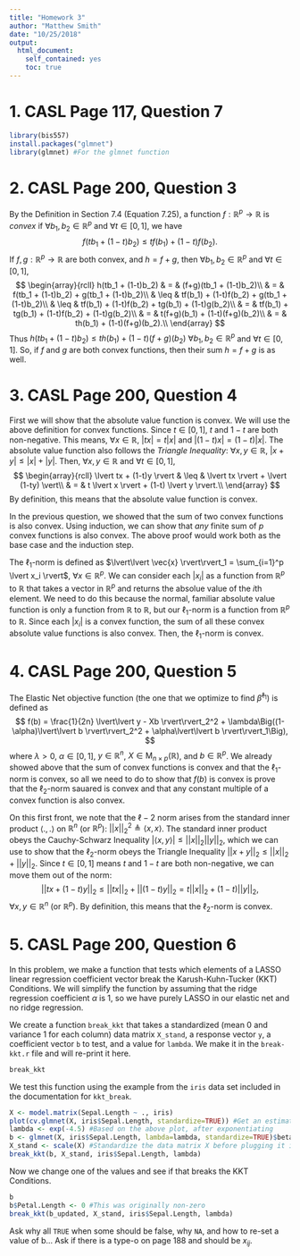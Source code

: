 ```yaml
---
title: "Homework 3"
author: "Matthew Smith"
date: "10/25/2018"
output:
  html_document:
    self_contained: yes
    toc: true
---
```

<!--
%\VignetteEngine{knitr::rmarkdown}
%\VignetteIndexEntry{Basis Expansion and LASSO}
-->

# 1. CASL Page 117, Question 7
```r
library(bis557)
install.packages("glmnet")
library(glmnet) #For the glmnet function
```


# 2. CASL Page 200, Question 3
By the Definition in Section 7.4 (Equation 7.25), a function $f:\mathbb{R}^p\to\mathbb{R}$ is
*convex* if $\forall b_1, b_2 \in \mathbb{R}^p$ and $\forall t \in [0,1]$, we have
$$
f(tb_1 + (1-t)b_2) \leq tf(b_1) + (1-t)f(b_2).
$$
If $f,g:\mathbb{R}^p\to\mathbb{R}$ are both convex, and $h = f + g$, then
$\forall b_1, b_2 \in \mathbb{R}^p$ and $\forall t \in [0,1]$,
$$
\begin{array}{rcll}
h(tb_1 + (1-t)b_2) & = & (f+g)(tb_1 + (1-t)b_2)\\
 & = & f(tb_1 + (1-t)b_2) + g(tb_1 + (1-t)b_2)\\
 & \leq & tf(b_1) + (1-t)f(b_2) + g(tb_1 + (1-t)b_2)\\
 & \leq & tf(b_1) + (1-t)f(b_2) + tg(b_1) + (1-t)g(b_2)\\
 & = & tf(b_1) + tg(b_1) + (1-t)f(b_2) + (1-t)g(b_2)\\
 & = & t(f+g)(b_1) + (1-t)(f+g)(b_2)\\
 & = & th(b_1) + (1-t)(f+g)(b_2).\\
\end{array}
$$
Thus $h(tb_1 + (1-t)b_2) \leq th(b_1) + (1-t)(f+g)(b_2)$ $\forall b_1, b_2 \in \mathbb{R}^p$ and
$\forall t \in [0,1]$. So, if $f$ and $g$ are both convex functions, then their sum $h=f+g$ is as
well.


# 3. CASL Page 200, Question 4
First we will show that the absolute value function is convex. We will use the above definition for
convex functions. Since $t\in[0,1]$, $t$ and $1-t$ are both non-negative. This means,
$\forall x \in \mathbb{R}$, $\lvert tx \rvert = t \lvert x \rvert$ and
$\lvert (1-t)x \rvert = (1-t) \lvert x \rvert$. The absolute value function also follows the
*Triangle Inequality*: $\forall x,y \in \mathbb{R}$,
$\lvert x+y \rvert \leq \lvert x \rvert + \lvert y \rvert$. Then, $\forall x,y \in \mathbb{R}$ and
$\forall t \in [0,1]$,
$$
\begin{array}{rcll}
\lvert tx + (1-t)y \rvert & \leq & \lvert tx \rvert + \lvert (1-ty) \vert\\
 & = & t \lvert x \rvert + (1-t) \lvert y \rvert.\\
\end{array}
$$
By definition, this means that the absolute value function is convex.

In the previous question, we showed that the sum of two convex functions is also convex. Using
induction, we can show that *any* finite sum of $p$ convex functions is also convex. The above proof
would work both as the base case and the induction step.

The $\ell_1$-norm is defined as
$\lvert\lvert \vec{x} \rvert\rvert_1 = \sum_{i=1}^p \lvert x_i \rvert$, $\forall x \in \mathbb{R}^p$.
We can consider each $\lvert x_i \rvert$ as a function from $\mathbb{R}^p$ to $\mathbb{R}$ that takes
a vector in $\mathbb{R}^p$ and returns the absolue value of the $i$th element. We need to do this
because the normal, familiar absolute value function is only a function from $\mathbb{R}$ to
$\mathbb{R}$, but our $\ell_1$-norm is a function from $\mathbb{R}^p$ to $\mathbb{R}$. Since each
$\lvert x_i \rvert$ is a convex function, the sum of all these convex absolute value functions is
also convex. Then, the $\ell_1$-norm is convex.


# 4. CASL Page 200, Question 5
The Elastic Net objective function (the one that we optimize to find $\hat{\beta}^{\ell_1}$) is
defined as
$$
f(b) = \frac{1}{2n} \lvert\lvert y - Xb \rvert\rvert_2^2 + \lambda\Big((1-\alpha)\lvert\lvert b \rvert\rvert_2^2 + \alpha\lvert\lvert b \rvert\rvert_1\Big),
$$
where $\lambda > 0$, $\alpha \in [0,1]$, $y \in \mathbb{R}^n$,
$X \in \textrm{M}_{n \times p}(\mathbb{R})$, and $b \in \mathbb{R}^p$. We already showed above that
the sum of convex functions is convex and that the $\ell_1$-norm is convex, so all we need to do to
show that $f(b)$ is convex is prove that the $\ell_2$-norm sauared is convex and that any constant
multiple of a convex function is also convex.

On this first front, we note that the $\ell-2$ norm arises from the standard inner product
$\langle.,.\rangle$ on $\mathbb{R}^n$ (or $\mathbb{R}^p$):
$\lvert\lvert x \rvert\rvert_2^2 \triangleq \langle x,x \rangle$. The standard inner product obeys the
Cauchy-Schwarz Inequality
$\lvert \langle x,y \rangle \rvert \leq \lvert\lvert x \rvert\rvert_2 \lvert\lvert y \rvert\rvert_2$,
which we can use to show that the $\ell_2$-norm obeys the Triangle Inequality
$\lvert\lvert x+y \rvert\rvert_2 \leq \lvert\lvert x \rvert\rvert_2 + \lvert\lvert y \rvert\rvert_2$.
Since $t \in [0,1]$ means $t$ and $1-t$ are both non-negative, we can move them out of the norm:
$$\lvert\lvert tx + (1-t)y \rvert\rvert_2 \leq \lvert\lvert tx \rvert\rvert_2 + \lvert\lvert (1-t)y \rvert\rvert_2 = t \lvert\lvert x \rvert\rvert_2 + (1-t) \lvert\lvert y \rvert\rvert_2,$$
$\forall x,y \in \mathbb{R}^n$ (or $\mathbb{R}^p$). By definition, this means that the $\ell_2$-norm
is convex.


# 5. CASL Page 200, Question 6
In this problem, we make a function that tests which elements of a LASSO linear regression
coefficient vector break the Karush-Kuhn-Tucker (KKT) Conditions. We will simplify the function by
assuming that the ridge regression coefficient $\alpha$ is $1$, so we have purely LASSO in our 
elastic net and no ridge regression.

We create a function `break_kkt` that takes a standardized (mean $0$ and variance $1$ for each
column) data matrix `X_stand`, a response vector `y`, a coefficient
vector `b` to test, and a value for `lambda`. We make it in the `break-kkt.r` file and will re-print
it here.
```r
break_kkt
```

We test this function using the example from the `iris` data set included in the documentation for
`kkt_break`.
```r
X <- model.matrix(Sepal.Length ~ ., iris)
plot(cv.glmnet(X, iris$Sepal.Length, standardize=TRUE)) #Get an estimate for the optimal lambda
lambda <- exp(-4.5) #Based on the above plot, after exponentiating
b <- glmnet(X, iris$Sepal.Length, lambda=lambda, standardize=TRUE)$beta
X_stand <- scale(X) #Standardize the data matrix X before plugging it into this function
break_kkt(b, X_stand, iris$Sepal.Length, lambda)
```

Now we change one of the values and see if that breaks the KKT Conditions.
```r
b
b$Petal.Length <- 0 #This was originally non-zero
break_kkt(b_updated, X_stand, iris$Sepal.Length, lambda)
```



Ask why all `TRUE` when some should be false, why `NA`, and how to re-set a value of b...
Ask if there is a type-o on page 188 and should be $x_{ij}$.